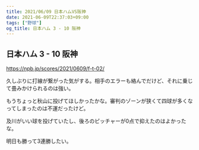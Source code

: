 ```yaml
---
title: 2021/06/09 日本ハムVS阪神
date: 2021-06-09T22:37:03+09:00
tags: ["野球"]
og_title: 日本ハム 3 - 10 阪神
---
```


## 日本ハム 3 - 10 阪神

https://npb.jp/scores/2021/0609/f-t-02/


久しぶりに打線が繋がった気がする。相手のエラーも絡んでだけど、それに乗じて畳みかけられるのは強い。

もうちょっと秋山に投げてほしかったかな。審判のゾーンが狭くて四球が多くなってしまったのは不運だったけど。

及川がいい球を投げていたし、後ろのピッチャーが0点で抑えたのはよかったな。

明日も勝って3連勝したい。